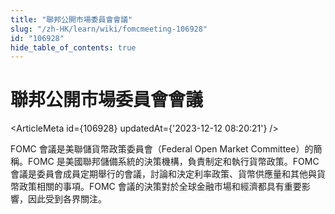 ```yaml
---
title: "聯邦公開市場委員會會議"
slug: "/zh-HK/learn/wiki/fomcmeeting-106928"
id: "106928"
hide_table_of_contents: true
---
```



<Breadcrumbs current="聯邦公開市場委員會會議" />

# 聯邦公開市場委員會會議

<ArticleMeta id={106928} updatedAt={'2023-12-12 08:20:21'} />
<div className='border-solid border-b border-t-0 my-4 border-[var(--ifm-color-gray-300)]' />

FOMC 會議是美聯儲貨幣政策委員會（Federal Open Market Committee）的簡稱。FOMC 是美國聯邦儲備系統的決策機構，負責制定和執行貨幣政策。FOMC 會議是委員會成員定期舉行的會議，討論和決定利率政策、貨幣供應量和其他與貨幣政策相關的事項。FOMC 會議的決策對於全球金融市場和經濟都具有重要影響，因此受到各界關注。
